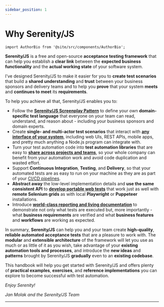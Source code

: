 ```yaml
---
sidebar_position: 1
---
```


# Why Serenity/JS

```mdx-code-block
import AuthorBio from '@site/src/components/AuthorBio';
```

**Serenity/JS** is a free and open-source **acceptance testing framework** that can help you establish a **clear link** between
the **expected business functionality** and the **actual working state** of your software system.

I've designed Serenity/JS to make it easier for you to **create test scenarios** that build a **shared understanding** and **trust** between your business sponsors and delivery teams
and to help you **prove** that your system **meets** and **continues to meet** its **requirements**.

To help you achieve all that, Serenity/JS enables you to:
- Follow the [**Serenity/JS Screenplay Pattern**](/handbook/design/screenplay-pattern) to define your own **domain-specific test language**
  that everyone on your team can read, understand, and reason about - including your business sponsors and domain experts.
- Create **single- and multi-actor test scenarios** that interact with [**any interface of your system**](/handbook/getting-started/architecture),
  including web UIs, REST APIs, mobile apps, and pretty much anything a Node.js program can integrate with.
- Turn your test automation code into **test automation libraries** that are easy to [**share across projects and teams**](/handbook/design/portable-test-code),
  so your whole company can benefit from your automation work and avoid code duplication and wasted effort.
- Support **Continuous Integration**, **Testing**, and **Delivery**, so that your automated tests are as easy to run on your machine as they are as part of your [CI/CD pipelines](/handbook/integration/).
- **Abstract away** the low-level implementation details and **use the same consistent API** to [**develop portable web tests**](/handbook/web-testing/) that work just as well with **remote Selenium grids** as with local **Playwright** or **Puppeteer** installations.
- Introduce [**world-class reporting and living documentation**](/handbook/reporting/) to demonstrate not only what tests are executed
  but, more importantly - what **business requirements** are verified and what **business features** and **workflows** are working as expected.

In summary, **Serenity/JS** can help you and your team create **high-quality**, **reliable automated acceptance tests** that are a pleasure to work with.
The **modular** and **extensible architecture** of the framework will let you use as much or as little of it as you wish, take advantage of your
**existing automation tools and processes**, and introduce the **new ideas** and **patterns** brought by Serenity/JS **gradually** even to an **existing codebase**.

This handbook will help you get started with Serenity/JS and offers plenty of **practical examples**, **exercises**, and **reference implementations** you can explore
to become successful with test automation.

_Enjoy Serenity!_

_Jan Molak and the Serenity/JS Team_

---

<AuthorBio />
